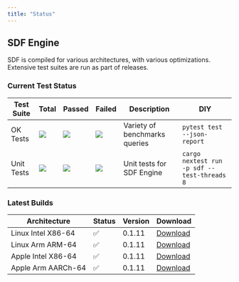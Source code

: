 ```yaml
---
title: "Status"
---
```


## SDF Engine

SDF is compiled for various architectures, with various optimizations. Extensive
test suites are run as part of releases.

### Current Test Status

| Test Suite | Total                                                       | Passed                                                   | Failed                                                   | Description                   | DIY                                         |
| ---------- | ----------------------------------------------------------- | -------------------------------------------------------- | -------------------------------------------------------- | ----------------------------- | ------------------------------------------- |
| OK Tests   | <img src="https://cdn.sdf.com/git/test_ok_collected.svg"/>  | <img src="https://cdn.sdf.com/git/test_ok_passed.svg"/>  | <img src="https://cdn.sdf.com/git/test_ok_failed.svg"/>  | Variety of benchmarks queries | `pytest test --json-report`                 |
| Unit Tests | <img src="https://cdn.sdf.com/git/test_cli_collected.svg"/> | <img src="https://cdn.sdf.com/git/test_cli_passed.svg"/> | <img src="https://cdn.sdf.com/git/test_cli_failed.svg"/> | Unit tests for SDF Engine     | `cargo nextest run -p sdf --test-threads 8` |

### Latest Builds

| Architecture           | Status | Version | Download |
| ---------------------- | ------ | ------- | -------- |
| Linux Intel X86-64     |   ✅   | 0.1.11  | [Download](https://cdn.sdf.com/releases/download/sdf-v0.1.11-x86_64-unknown-linux-musl.tar.gz) |
| Linux Arm ARM-64       |   ✅   | 0.1.11  | [Download](https://cdn.sdf.com/releases/download/sdf-v0.1.11-arm-unknown-linux-gnueabihf.tar.gz) |
| Apple Intel X86-64     |   ✅   | 0.1.11  | [Download](https://cdn.sdf.com/releases/download/sdf-v0.1.11-x86_64-apple-darwin.tar.gz) |
| Apple Arm AARCh-64     |   ✅   | 0.1.11  | [Download](https://cdn.sdf.com/releases/download/sdf-v0.1.11-aarch64-apple-darwin.tar.gz) |

